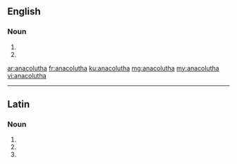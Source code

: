 ==English==

===Noun===
{{head|en|plural}}

# {{plural of|anacoluthon|lang=en}}
# {{alternative spelling of|anacoloutha}}

[[ar:anacolutha]]
[[fr:anacolutha]]
[[ku:anacolutha]]
[[mg:anacolutha]]
[[my:anacolutha]]
[[vi:anacolutha]]

----
==Latin==

===Noun===
{{la-noun-form|anacolūtha}}

# {{inflection of|anacolūthon||nom|p|lang=la}}
# {{inflection of|anacolūthon||acc|p|lang=la}}
# {{inflection of|anacolūthon||voc|p|lang=la}}
{{rfc-auto}}